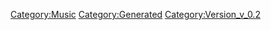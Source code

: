 {{Music
 |Name=ランカと Brand New Peach
 |ID=90
 |Cov=88
 |Cd=23
 |Nam=87
 |Div=87
 |Ma=1
 |SerieId=2
 |SerieLogoId=2
 |WavId=88
 |VariationId=0
 |Dsc=87
 |Strt=10
 |ValkyrieBattle=1
 |ValkyrieIntro=1
 |ValkyrieIntroSky=1
 |DivaSolo=1
 |DivaMulti=1
 |Exp=1
 |OfficialName=ランカと Brand New Peach
 |VocalName=ランカ・リー＝中島愛
 |Description=作品：マクロスF<br /><br />歌手：ランカ・リー＝中島愛<br /><br />作詞：ROBIN ROBINSON<br />作曲：菅野よう子
 |StoryTitle=「アルト君がいてくれたから…」
 |StoryDesc=今や売れっ子として忙しい日々を過ごすランカ。<br />こうして憧れのステージに立てたのも、アルトが<br />背中を押してくれたおかげだとランカは感じていた。<br /><br />そして、ランカの心の中で芽生える甘く切ない感情。<br />ランカがそれを理解するのは、もう少しだけ後の話…
 |BuyURL=http://recochoku.jp/song/S1007350869/single?ds=1010848272
 |BannerId=0
 |AnmStoreURL=
}}
[[Category:Music]]
[[Category:Generated]]
[[Category:Version_v_0.2]]
